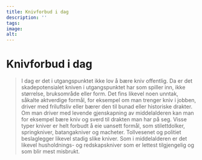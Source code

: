 ```yaml
---
title: Knivforbud i dag
description: ''
tags:
image: 
alt: 
---
```



# Knivforbud i dag 

<Blockquote
    quote='«I Norge blir de fleste drept med kniv.»'
    footer='Verdens Gang 30.12.2023' />
    
<Spacer height={40}/>

<Container stil="initial side">
    I dag er det i utgangspunktet ikke lov å bære kniv offentlig. Da er det skadepotensialet kniven i utgangspunktet har som spiller inn, ikke størrelse, bruksområde eller form. Det fins likevel noen unntak, såkalte aktverdige formål, for eksempel om man trenger kniv i jobben, driver med friluftsliv eller bærer den til bunad eller historiske drakter. Om man driver med levende gjenskapning av middelalderen kan man for eksempel bære kniv og sverd til drakten man har på seg. Visse typer kniver er helt forbudt å eie uansett formål, som stilettdolker, springkniver, batangakniver og macheter. Tollvesenet og politiet beslaglegger likevel stadig slike kniver. Som i middelalderen er det likevel husholdnings- og redskapskniver som er lettest tilgjengelig og som blir mest misbrukt.
</Container>